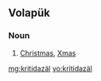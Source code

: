 ==Volapük==

===Noun===
{{infl|vo|noun}}

# [[Christmas]], [[Xmas]]

[[mg:kritidazäl]]
[[vo:kritidazäl]]